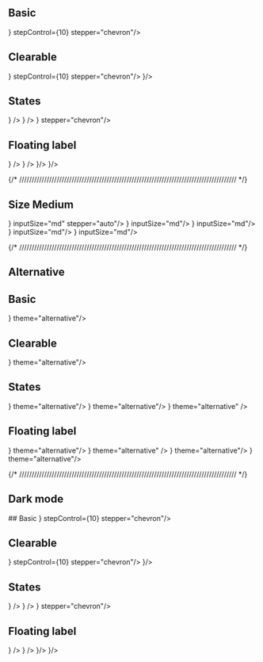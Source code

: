 

## Basic

<DemoNumberInput placeholder='Placeholder'/>
<DemoNumberInput placeholder='Placeholder' min={0} max={1000} stepControl={10} stepper="auto"/>
<DemoNumberInput placeholder='Placeholder' min={0} max={1000} stepControl={10} stepper="separate"/>
<DemoNumberInput placeholder='Placeholder' leftIcon={<CircleDollarSign />} stepControl={10} stepper="chevron"/>
<DemoNumberInput placeholder='Placeholder' unit={["USD", "VND", "EUR", "JPY"]} />

## Clearable

<DemoNumberInput isClearable placeholder='Placeholder'/>
<DemoNumberInput isClearable placeholder='Placeholder' min={0} max={1000} stepControl={10} stepper="auto"/>
<DemoNumberInput isClearable placeholder='Placeholder' min={0} max={1000} stepControl={10} stepper="separate"/>
<DemoNumberInput isClearable placeholder='Placeholder' leftIcon={<CircleDollarSign />} stepControl={10} stepper="chevron"/>
<DemoNumberInput isClearable placeholder='Placeholder' leftIcon={<CircleDollarSign />}/>
<DemoNumberInput isClearable placeholder='Placeholder' unit={["USD", "VND", "EUR", "JPY"]} />



## States

<DemoNumberInput isError={true} errorMessage='Error message' placeholder='Placeholder'  stepper="auto"/>
<DemoNumberInput isError={true} errorMessage='Error message' placeholder='Placeholder' unit="$"/>
<DemoNumberInput isError={true} errorMessage='Error message' placeholder='Placeholder' leftIcon={<CircleDollarSign />} />
<DemoNumberInput disabled stepper="auto" />
<DemoNumberInput disabled leftIcon={<CircleDollarSign />} />
<DemoNumberInput readOnly value={1000} placeholder='Placeholder' unit="$"/>
<DemoNumberInput readOnly value={1000} placeholder='Placeholder' stepper="separate"/>
<DemoNumberInput readOnly value={1000} placeholder='Placeholder' leftIcon={<CircleDollarSign />} stepper="chevron"/>

## Floating label

<DemoNumberInput isClearable floatingLabel='Floating Label' placeholder='Placeholder'  stepper="chevron"/>
<DemoNumberInput isClearable floatingLabel='Floating Label' placeholder='Placeholder'  leftIcon={<CircleDollarSign />} />
<DemoNumberInput
  isClearable
  isError={true}
  errorMessage='Error message'
  floatingLabel='Floating Label'
  placeholder='Placeholder'
/>
<DemoNumberInput
  isClearable
  isError={true}
  errorMessage='Error message'
  floatingLabel='Floating Label'
  placeholder='Placeholder'
  leftIcon={<CircleDollarSign />}
/>
<DemoNumberInput isClearable disabled floatingLabel='Floating Label' placeholder='Placeholder' value={1000} />
<DemoNumberInput isClearable disabled floatingLabel='Floating Label' placeholder='Placeholder' leftIcon={<CircleDollarSign />}/>
<DemoNumberInput isClearable readOnly floatingLabel='Floating Label' placeholder='Placeholder' value={1000} />
<DemoNumberInput isClearable readOnly floatingLabel='Floating Label' placeholder='Placeholder' leftIcon={<CircleDollarSign />}/>

{/* /////////////////////////////////////////////////////////////////////////////////////// */}
## Size Medium

<DemoNumberInput placeholder='Placeholder' inputSize="md" stepper="chevron"/>
<DemoNumberInput placeholder='Placeholder' leftIcon={<CircleDollarSign />} inputSize="md" stepper="auto"/>
<DemoNumberInput isClearable placeholder='Placeholder' inputSize="md"/>
<DemoNumberInput isClearable placeholder='Placeholder' leftIcon={<CircleDollarSign />} inputSize="md"/>
<DemoNumberInput isError={true} errorMessage='Error message' isClearable placeholder='Placeholder' inputSize="md"/>
<DemoNumberInput isError={true} errorMessage='Error message' isClearable placeholder='Placeholder'  leftIcon={<CircleDollarSign />} inputSize="md"/>
<DemoNumberInput disabled isClearable placeholder='Placeholder' inputSize="md"/>
<DemoNumberInput disabled isClearable value={1000} placeholder='Placeholder'  leftIcon={<CircleDollarSign />} inputSize="md"/>
<DemoNumberInput readOnly isClearable value={1000} placeholder='Placeholder' inputSize="md"/>
<DemoNumberInput readOnly isClearable value={1000} placeholder='Placeholder'  leftIcon={<CircleDollarSign />} inputSize="md"/>


{/* /////////////////////////////////////////////////////////////////////////////////////// */}

## Alternative

<div className="bg-gray-25 p-4 rounded-md flex flex-col gap-4">

## Basic

<DemoNumberInput placeholder='Placeholder' theme="alternative"/>
<DemoNumberInput placeholder='Placeholder' leftIcon={<CircleDollarSign />} theme="alternative"/>

## Clearable

<DemoNumberInput isClearable placeholder='Placeholder' theme="alternative"/>
<DemoNumberInput isClearable placeholder='Placeholder' leftIcon={<CircleDollarSign />} theme="alternative"/>

## States


<DemoNumberInput isError={true} errorMessage='Error message' isClearable placeholder='Placeholder' theme="alternative"/>
<DemoNumberInput isError={true} errorMessage='Error message' isClearable placeholder='Placeholder'  leftIcon={<CircleDollarSign />} theme="alternative"/>
<DemoNumberInput disabled isClearable placeholder='Placeholder' theme="alternative"/>
<DemoNumberInput disabled isClearable value={1000} placeholder='Placeholder'  leftIcon={<CircleDollarSign />} theme="alternative"/>
<DemoNumberInput readOnly isClearable value={1000} placeholder='Placeholder' />
<DemoNumberInput readOnly isClearable value={1000} placeholder='Placeholder'  leftIcon={<CircleDollarSign />} theme="alternative" />

## Floating label

<DemoNumberInput isClearable floatingLabel='Floating Label' placeholder='Placeholder' theme="alternative"/>
<DemoNumberInput isClearable floatingLabel='Floating Label' placeholder='Placeholder'  leftIcon={<CircleDollarSign />} theme="alternative"/>
<DemoNumberInput
  isClearable
  isError={true}
  errorMessage='Error message'
  floatingLabel='Floating Label'
  placeholder='Placeholder' theme="alternative"
/>
<DemoNumberInput
  isClearable
  isError={true}
  errorMessage='Error message'
  floatingLabel='Floating Label'
  placeholder='Placeholder' 
  leftIcon={<CircleDollarSign />} theme="alternative"
/>
<DemoNumberInput isClearable disabled floatingLabel='Floating Label' placeholder='Placeholder' value={1000} theme="alternative"/>
<DemoNumberInput isClearable disabled floatingLabel='Floating Label' placeholder='Placeholder' value={1000} leftIcon={<CircleDollarSign />} theme="alternative"/>
<DemoNumberInput isClearable readOnly floatingLabel='Floating Label' placeholder='Placeholder' value={1000} />
<DemoNumberInput isClearable readOnly floatingLabel='Floating Label' placeholder='Placeholder' value={1000} leftIcon={<CircleDollarSign />} theme="alternative"/>

</div>




{/* /////////////////////////////////////////////////////////////////////////////////////// */}

## Dark mode

<div className="bg-gray-950 text-white p-4 rounded-md flex flex-col gap-4" data-scheme="dark">
## Basic

<DemoNumberInput placeholder='Placeholder'/>
<DemoNumberInput placeholder='Placeholder' min={0} max={1000} stepControl={10} stepper="auto"/>
<DemoNumberInput placeholder='Placeholder' min={0} max={1000} stepControl={10} stepper="separate"/>
<DemoNumberInput placeholder='Placeholder' leftIcon={<CircleDollarSign />} stepControl={10} stepper="chevron"/>
<DemoNumberInput placeholder='Placeholder' unit={["USD", "VND", "EUR", "JPY"]} />

## Clearable

<DemoNumberInput isClearable placeholder='Placeholder'/>
<DemoNumberInput isClearable placeholder='Placeholder' min={0} max={1000} stepControl={10} stepper="auto"/>
<DemoNumberInput isClearable placeholder='Placeholder' min={0} max={1000} stepControl={10} stepper="separate"/>
<DemoNumberInput isClearable placeholder='Placeholder' leftIcon={<CircleDollarSign />} stepControl={10} stepper="chevron"/>
<DemoNumberInput isClearable placeholder='Placeholder' leftIcon={<CircleDollarSign />}/>
<DemoNumberInput isClearable placeholder='Placeholder' unit={["USD", "VND", "EUR", "JPY"]} />



## States

<DemoNumberInput isError={true} errorMessage='Error message' placeholder='Placeholder'  stepper="auto"/>
<DemoNumberInput isError={true} errorMessage='Error message' placeholder='Placeholder' unit="$"/>
<DemoNumberInput isError={true} errorMessage='Error message' placeholder='Placeholder' leftIcon={<CircleDollarSign />} />
<DemoNumberInput disabled stepper="auto" />
<DemoNumberInput disabled leftIcon={<CircleDollarSign />} />
<DemoNumberInput readOnly value={1000} placeholder='Placeholder' unit="$"/>
<DemoNumberInput readOnly value={1000} placeholder='Placeholder' stepper="separate"/>
<DemoNumberInput readOnly value={1000} placeholder='Placeholder' leftIcon={<CircleDollarSign />} stepper="chevron"/>

## Floating label

<DemoNumberInput isClearable floatingLabel='Floating Label' placeholder='Placeholder'  stepper="chevron"/>
<DemoNumberInput isClearable floatingLabel='Floating Label' placeholder='Placeholder'  leftIcon={<CircleDollarSign />} />
<DemoNumberInput
  isClearable
  isError={true}
  errorMessage='Error message'
  floatingLabel='Floating Label'
  placeholder='Placeholder'
/>
<DemoNumberInput
  isClearable
  isError={true}
  errorMessage='Error message'
  floatingLabel='Floating Label'
  placeholder='Placeholder'
  leftIcon={<CircleDollarSign />}
/>
<DemoNumberInput isClearable disabled floatingLabel='Floating Label' placeholder='Placeholder' value={1000} />
<DemoNumberInput isClearable disabled floatingLabel='Floating Label' placeholder='Placeholder' leftIcon={<CircleDollarSign />}/>
<DemoNumberInput isClearable readOnly floatingLabel='Floating Label' placeholder='Placeholder' value={1000} />
<DemoNumberInput isClearable readOnly floatingLabel='Floating Label' placeholder='Placeholder' leftIcon={<CircleDollarSign />}/>

</div>
